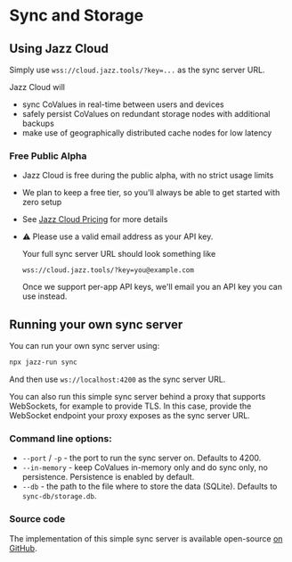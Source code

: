 # Sync and Storage

## Using Jazz Cloud

Simply use `wss://cloud.jazz.tools/?key=...` as the sync server URL.

Jazz Cloud will
- sync CoValues in real-time between users and devices
- safely persist CoValues on redundant storage nodes with additional backups
- make use of geographically distributed cache nodes for low latency

### Free Public Alpha <a id="free-public-alpha"/>

- Jazz Cloud is free during the public alpha, with no strict usage limits
- We plan to keep a free tier, so you'll always be able to get started with zero setup
- See [Jazz Cloud Pricing](https://jazz.tools/cloud#pricing) for more details
- ⚠️ Please use a valid email address as your API key.

    Your full sync server URL should look something like

    ```wss://cloud.jazz.tools/?key=you@example.com```

    Once we support per-app API keys, we'll email you an API key you can use instead.


## Running your own sync server <a id="running-your-own"/>

You can run your own sync server using:

```sh
npx jazz-run sync
```

And then use `ws://localhost:4200` as the sync server URL.

You can also run this simple sync server behind a proxy that supports WebSockets, for example to provide TLS.
In this case, provide the WebSocket endpoint your proxy exposes as the sync server URL.

### Command line options: <a id="command-line-options"/>

- `--port` / `-p` - the port to run the sync server on. Defaults to 4200.
- `--in-memory` - keep CoValues in-memory only and do sync only, no persistence. Persistence is enabled by default.
- `--db` - the path to the file where to store the data (SQLite). Defaults to `sync-db/storage.db`.

### Source code <a id="source-code"/>

The implementation of this simple sync server is available open-source [on GitHub](https://github.com/gardencmp/jazz/blob/main/packages/jazz-run/src/startSync.ts).